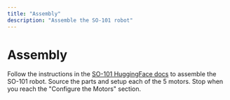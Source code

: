 ```yaml
---
title: "Assembly"
description: "Assemble the SO-101 robot"
---
```


# Assembly

Follow the instructions in the [SO-101 HuggingFace docs](https://huggingface.co/docs/lerobot/so101)
to assemble the SO-101 robot. Source the parts and setup
each of the 5 motors. Stop when you reach the "Configure the Motors" section.


